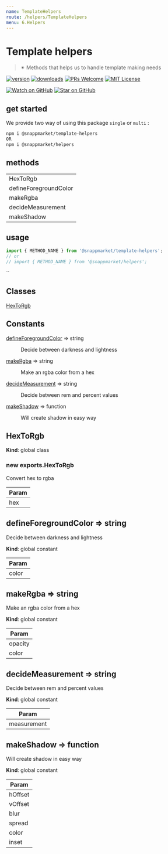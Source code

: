 ```yaml
---
name: TemplateHelpers
route: /helpers/TemplateHelpers
menu: 6.Helpers
---
```



# Template helpers
> ✴ Methods that helps us to handle template making needs

[![version](https://img.shields.io/npm/v/@snappmarket/template-helpers.svg?style=flat-square)](https://www.npmjs.com/package/@snappmarket/template-helpers)
[![downloads](https://img.shields.io/npm/dm/@snappmarket/template-helpers.svg?style=flat-square)](http://www.npmtrends.com/@snappmarket/template-helpers)
[![PRs Welcome](https://img.shields.io/badge/PRs-welcome-brightgreen.svg?style=flat-square)](http://makeapullrequest.com)
[![MIT License](https://img.shields.io/npm/l/@snappmarket/template-helpers.svg?style=flat-square)](https://github.com/snappmarket/frontend-toolbox/tree/master/packages/useDidUpdateEffect/blob/master/LICENSE.md)

[![Watch on GitHub](https://img.shields.io/github/watchers/snappmarket/frontend-toolbox.svg?style=social)](https://github.com/snappmarket/frontend-toolbox/watchers)
[![Star on GitHub](https://img.shields.io/github/stars/snappmarket/frontend-toolbox.svg?style=social)](https://github.com/snappmarket/frontend-toolbox/stargazers)

## get started
We provide two way of using this package `single` or `multi` :
```bash
npm i @snappmarket/template-helpers
OR
npm i @snappmarket/helpers
```

## methods
|        |
| ------ |
| HexToRgb                                                 |
| defineForegroundColor                                                 |
| makeRgba                                                 |
| decideMeasurement                                                 |
| makeShadow                                                 |

## usage
```javascript
import { METHOD_NAME } from '@snappmarket/template-helpers';
// or
// import { METHOD_NAME } from '@snappmarket/helpers';
```
``

## Classes

<dl>
<dt><a href="#HexToRgb">HexToRgb</a></dt>
<dd></dd>
</dl>

## Constants

<dl>
<dt><a href="#defineForegroundColor">defineForegroundColor</a> ⇒ string</dt>
<dd><p>Decide between darkness and lightness</p>
</dd>
<dt><a href="#makeRgba">makeRgba</a> ⇒ string</dt>
<dd><p>Make an rgba color from a hex</p>
</dd>
<dt><a href="#decideMeasurement">decideMeasurement</a> ⇒ string</dt>
<dd><p>Decide between rem and percent values</p>
</dd>
<dt><a href="#makeShadow">makeShadow</a> ⇒ function</dt>
<dd><p>Will create shadow in easy way</p>
</dd>
</dl>

<a name="HexToRgb"></a>

## HexToRgb
**Kind**: global class  
<a name="new_HexToRgb_new"></a>

### new exports.HexToRgb
Convert hex to rgba


| Param |
| --- |
| hex | 

<a name="defineForegroundColor"></a>

## defineForegroundColor ⇒ string
Decide between darkness and lightness

**Kind**: global constant  

| Param |
| --- |
| color | 

<a name="makeRgba"></a>

## makeRgba ⇒ string
Make an rgba color from a hex

**Kind**: global constant  

| Param |
| --- |
| opacity | 
| color | 

<a name="decideMeasurement"></a>

## decideMeasurement ⇒ string
Decide between rem and percent values

**Kind**: global constant  

| Param |
| --- |
| measurement | 

<a name="makeShadow"></a>

## makeShadow ⇒ function
Will create shadow in easy way

**Kind**: global constant  

| Param |
| --- |
| hOffset | 
| vOffset | 
| blur | 
| spread | 
| color | 
| inset | 

